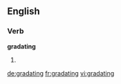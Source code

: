 ==English==

===Verb===
'''gradating'''

# {{present participle of|[[gradate]]}}

[[de:gradating]]
[[fr:gradating]]
[[vi:gradating]]
